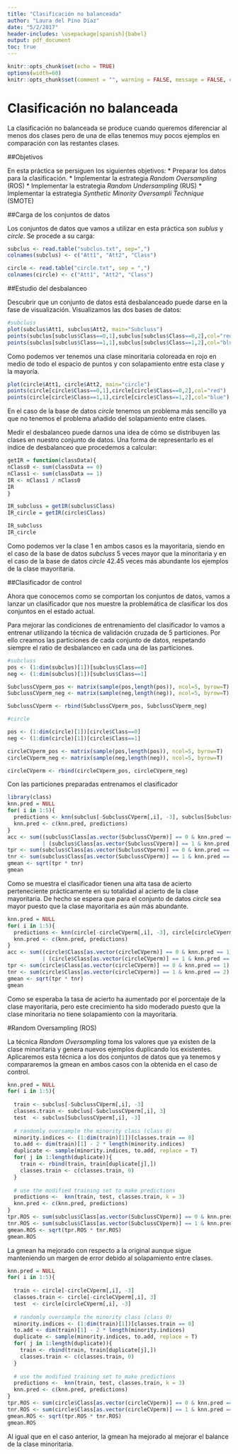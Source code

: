 ```yaml
---
title: "Clasificación no balanceada"
author: "Laura del Pino Díaz"
date: "5/2/2017"
header-includes: \usepackage[spanish]{babel}
output: pdf_document
toc: true
---
```


```r
knitr::opts_chunk$set(echo = TRUE)
options(width=60)
knitr::opts_chunk$set(comment = "", warning = FALSE, message = FALSE, echo = TRUE, tidy = TRUE, size="small")
```

# Clasificación no balanceada

La clasificación no balanceada se produce cuando queremos diferenciar al menos dos clases pero de una de ellas tenemos muy pocos ejemplos en comparación con las restantes clases.

##Objetivos

En esta práctica se persiguen los siguientes objetivos:
* Preparar los datos para la clasificación.
* Implementar la estrategia _Random Oversampling_ (ROS)
* Implementar la estrategia _Random Undersampling_ (RUS)
* Implementar la estrategia _Synthetic Minority Oversampli Technique_ (SMOTE)

##Carga de los conjuntos de datos

Los conjuntos de datos que vamos a utilizar en esta práctica son _sublus_ y _circle_. Se procede a su carga:

```r
subclus <- read.table("subclus.txt", sep=",")
colnames(subclus) <- c("Att1", "Att2", "Class")

circle <- read.table("circle.txt", sep = ",")
colnames(circle) <- c("Att1", "Att2", "Class")
```

##Estudio del desbalanceo

Descubrir  que un conjunto de datos está desbalanceado puede darse en la fase de visualización. Visualizamos las dos bases de datos:

```r
#subcluss
plot(subclus$Att1, subclus$Att2, main="Subcluss")
points(subclus[subclus$Class==0,1],subclus[subclus$Class==0,2],col="red")
points(subclus[subclus$Class==1,1],subclus[subclus$Class==1,2],col="blue")
```
Como podemos ver tenemos una clase minoritaria coloreada en rojo en medio de todo el espacio de puntos y con solapamiento entre esta clase y la mayoría. 

```r
plot(circle$Att1, circle$Att2, main="circle")
points(circle[circle$Class==0,1],circle[circle$Class==0,2],col="red")
points(circle[circle$Class==1,1],circle[circle$Class==1,2],col="blue")
```

En el caso de la base de datos _circle_ tenemos un problema más sencillo ya que no tenemos el problema añadido del solapamiento entre clases.

Medir el desbalanceo puede darnos una idea de cómo se distribuyen las clases en nuestro conjunto de datos. Una forma de representarlo es el índice de desbalanceo que procedemos a calcular:

```r
getIR = function(classData){
nClass0 <- sum(classData == 0)
nClass1 <- sum(classData == 1)
IR <- nClass1 / nClass0
IR 
}

IR_subcluss = getIR(subclus$Class)
IR_circle = getIR(circle$Class)

IR_subcluss
IR_circle
```

Como podemos ver la clase 1 en ambos casos es la mayoritaria, siendo en el caso de la base de datos _subcluss_ 5 veces mayor que la minoritaria y en el caso de la base de datos _circle_ 42.45 veces más abundante los ejemplos de la clase mayoritaria. 

##Clasificador de control

Ahora que conocemos como se comportan los conjuntos de datos, vamos a lanzar un clasificador que nos muestre la problemática de clasificar los dos conjuntos en el estado actual. 

Para mejorar las condiciones de entrenamiento del clasificador lo vamos a entrenar utilizando la técnica de validación cruzada de 5 particiones. Por ello creamos las particiones de cada conjunto de datos, respetando siempre el ratio de desbalanceo en cada una de las particiones. 

```r
#subcluss
pos <- (1:dim(subclus)[1])[subclus$Class==0]
neg <- (1:dim(subclus)[1])[subclus$Class==1]

SubclussCVperm_pos <- matrix(sample(pos,length(pos)), ncol=5, byrow=T)
SubclussCVperm_neg <- matrix(sample(neg,length(neg)), ncol=5, byrow=T)

SubclussCVperm <- rbind(SubclussCVperm_pos, SubclussCVperm_neg)

#circle

pos <- (1:dim(circle)[1])[circle$Class==0]
neg <- (1:dim(circle)[1])[circle$Class==1]

circleCVperm_pos <- matrix(sample(pos,length(pos)), ncol=5, byrow=T)
circleCVperm_neg <- matrix(sample(neg,length(neg)), ncol=5, byrow=T)

circleCVperm <- rbind(circleCVperm_pos, circleCVperm_neg)

```

Con las particiones preparadas entrenamos el clasificador

```r
library(class)
knn.pred = NULL
for( i in 1:5){
  predictions <- knn(subclus[-SubclussCVperm[,i], -3], subclus[SubclussCVperm[,i], -3], subclus[-SubclussCVperm[,i], 3], k = 3)
  knn.pred <- c(knn.pred, predictions)
}
acc <- sum((subclus$Class[as.vector(SubclussCVperm)] == 0 & knn.pred == 1) 
           | (subclus$Class[as.vector(SubclussCVperm)] == 1 & knn.pred == 2)) / (sum(subclus$Class == 0) + sum(subclus$Class == 1))
tpr <- sum(subclus$Class[as.vector(SubclussCVperm)] == 0 & knn.pred == 1) / sum(subclus$Class == 0)
tnr <- sum(subclus$Class[as.vector(SubclussCVperm)] == 1 & knn.pred == 2) / sum(subclus$Class == 1)
gmean <- sqrt(tpr * tnr)
gmean
```
 Como se muestra el clasificador tienen una alta tasa de acierto perteneciente prácticamente en su totalidad al acierto de la clase mayoritaria. De hecho se espera que para el conjunto de datos _circle_ sea  mayor puesto que la clase mayoritaria es aún más abundante. 
 
```r
knn.pred = NULL
for( i in 1:5){
  predictions <- knn(circle[-circleCVperm[,i], -3], circle[circleCVperm[,i], -3], circle[-circleCVperm[,i], 3], k = 3)
  knn.pred <- c(knn.pred, predictions)
}
acc <- sum((circle$Class[as.vector(circleCVperm)] == 0 & knn.pred == 1) 
           | (circle$Class[as.vector(circleCVperm)] == 1 & knn.pred == 2)) / (sum(circle$Class == 0) + sum(circle$Class == 1))
tpr <- sum(circle$Class[as.vector(circleCVperm)] == 0 & knn.pred == 1) / sum(circle$Class == 0)
tnr <- sum(circle$Class[as.vector(circleCVperm)] == 1 & knn.pred == 2) / sum(circle$Class == 1)
gmean <- sqrt(tpr * tnr)
gmean
```
Como se esperaba la tasa de acierto ha aumentado por el porcentaje de la clase mayoritaria, pero este crecimiento ha sido moderado puesto que la clase minoritaria no tiene solapamiento con la mayoritaria. 

#Random Oversampling (ROS)

La técnica _Random Oversampling_ toma los valores que ya existen de la clase minoritaria y genera nuevos ejemplos duplicando los existentes. Aplicaremos esta técnica a los dos conjuntos de datos que ya tenemos y compararemos la gmean en ambos casos con la obtenida en el caso de control. 

```r
knn.pred = NULL
for( i in 1:5){
  
  train <- subclus[-SubclussCVperm[,i], -3]
  classes.train <- subclus[-SubclussCVperm[,i], 3] 
  test  <- subclus[SubclussCVperm[,i], -3]
  
  # randomly oversample the minority class (class 0)
  minority.indices <- (1:dim(train)[1])[classes.train == 0]
  to.add <- dim(train)[1] - 2 * length(minority.indices)
  duplicate <- sample(minority.indices, to.add, replace = T)
  for( j in 1:length(duplicate)){
    train <- rbind(train, train[duplicate[j],])
    classes.train <- c(classes.train, 0)
  }  
  
  # use the modified training set to make predictions
  predictions <-  knn(train, test, classes.train, k = 3)
  knn.pred <- c(knn.pred, predictions)
}
tpr.ROS <- sum(subclus$Class[as.vector(SubclussCVperm)] == 0 & knn.pred == 1) / sum(subclus$Class == 0)
tnr.ROS <- sum(subclus$Class[as.vector(SubclussCVperm)] == 1 & knn.pred == 2) / sum(subclus$Class == 1)
gmean.ROS <- sqrt(tpr.ROS * tnr.ROS)
gmean.ROS
```
La gmean ha mejorado con respecto a la original aunque sigue manteniendo un margen de error debido al solapamiento entre clases.

```r
knn.pred = NULL
for( i in 1:5){
  
  train <- circle[-circleCVperm[,i], -3]
  classes.train <- circle[-circleCVperm[,i], 3] 
  test  <- circle[circleCVperm[,i], -3]
  
  # randomly oversample the minority class (class 0)
  minority.indices <- (1:dim(train)[1])[classes.train == 0]
  to.add <- dim(train)[1] - 2 * length(minority.indices)
  duplicate <- sample(minority.indices, to.add, replace = T)
  for( j in 1:length(duplicate)){
    train <- rbind(train, train[duplicate[j],])
    classes.train <- c(classes.train, 0)
  }  
  
  # use the modified training set to make predictions
  predictions <-  knn(train, test, classes.train, k = 3)
  knn.pred <- c(knn.pred, predictions)
}
tpr.ROS <- sum(circle$Class[as.vector(circleCVperm)] == 0 & knn.pred == 1) / sum(circle$Class == 0)
tnr.ROS <- sum(circle$Class[as.vector(circleCVperm)] == 1 & knn.pred == 2) / sum(circle$Class == 1)
gmean.ROS <- sqrt(tpr.ROS * tnr.ROS)
gmean.ROS
```

Al igual que en el caso anterior, la gmean ha mejorado al mejorar el balance de la clase minoritaria. 

